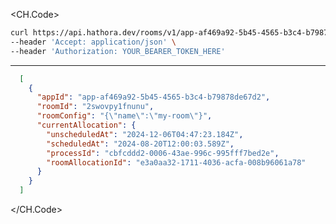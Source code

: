 
<CH.Code>
```bash Example Request
curl https://api.hathora.dev/rooms/v1/app-af469a92-5b45-4565-b3c4-b79878de67d2/list/cbfcddd2-0006-43ae-996c-995fff7bed2e/active \
--header 'Accept: application/json' \
--header 'Authorization: YOUR_BEARER_TOKEN_HERE'
```
---

```json Example Response
  [
    {
      "appId": "app-af469a92-5b45-4565-b3c4-b79878de67d2",
      "roomId": "2swovpy1fnunu",
      "roomConfig": "{\"name\":\"my-room\"}",
      "currentAllocation": {
        "unscheduledAt": "2024-12-06T04:47:23.184Z",
        "scheduledAt": "2024-08-20T12:00:03.589Z",
        "processId": "cbfcddd2-0006-43ae-996c-995fff7bed2e",
        "roomAllocationId": "e3a0aa32-1711-4036-acfa-008b96061a78"
      }
    }
  ]
```
</CH.Code>
